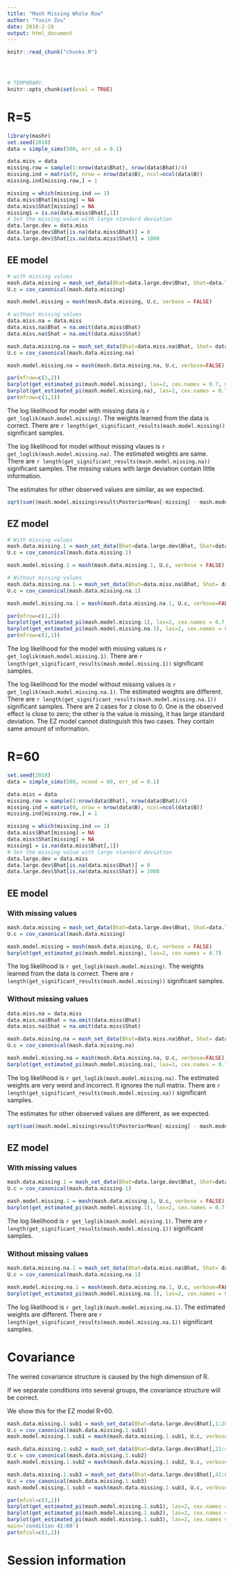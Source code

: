 ```yaml
---
title: "Mash Missing Whole Row"
author: "Yuxin Zou"
date: 2018-2-28
output: html_document
---
```


```r
knitr::read_chunk("chunks.R")
```

<!-- Update knitr chunk options -->
```r
```

<!-- Insert the date the file was last updated -->
```r
```

<!-- Insert the code version (Git commit SHA1) if Git repository exists and R
 package git2r is installed -->
```r
```

```r
# TEMPORARY.
knitr::opts_chunk$set(eval = TRUE)
```

# R=5

```r
library(mashr)
set.seed(2018)
data = simple_sims(500, err_sd = 0.1)

data.miss = data
missing.row = sample(1:nrow(data$Bhat), nrow(data$Bhat)/4)
missing.ind = matrix(0, nrow = nrow(data$B), ncol=ncol(data$B))
missing.ind[missing.row,] = 1

missing = which(missing.ind == 1)
data.miss$Bhat[missing] = NA
data.miss$Shat[missing] = NA
missing1 = is.na(data.miss$Bhat[,1])
# Set the missing value with large standard deviation
data.large.dev = data.miss
data.large.dev$Bhat[is.na(data.miss$Bhat)] = 0
data.large.dev$Shat[is.na(data.miss$Shat)] = 1000
```

## EE model

```r
# with missing values
mash.data.missing = mash_set_data(Bhat=data.large.dev$Bhat, Shat=data.large.dev$Shat)
U.c = cov_canonical(mash.data.missing)

mash.model.missing = mash(mash.data.missing, U.c, verbose = FALSE)

# without missing values
data.miss.na = data.miss
data.miss.na$Bhat = na.omit(data.miss$Bhat)
data.miss.na$Shat = na.omit(data.miss$Shat)

mash.data.missing.na = mash_set_data(Bhat=data.miss.na$Bhat, Shat= data.miss.na$Shat)
U.c = cov_canonical(mash.data.missing.na)

mash.model.missing.na = mash(mash.data.missing.na, U.c, verbose=FALSE)
```

```r
par(mfrow=c(1,2))
barplot(get_estimated_pi(mash.model.missing), las=2, cex.names = 0.7, main='with missing values')
barplot(get_estimated_pi(mash.model.missing.na), las=2, cex.names = 0.7, main = 'without missing values')
par(mfrow=c(1,1))
```

The log likelihood for model with missing data is `r get_loglik(mash.model.missing)`. The weights learned from the data is correct. There are `r length(get_significant_results(mash.model.missing))` significant samples.

The log likelihood for model without missing vlaues is `r get_loglik(mash.model.missing.na)`. The estimated weights are same. There are `r length(get_significant_results(mash.model.missing.na))` significant samples. The missing values with large deviation contain little information.

The estimates for other observed values are similar, as we expected.
```r
sqrt(sum((mash.model.missing$result$PosteriorMean[-missing] - mash.model.missing.na$result$PosteriorMean)^2))
```

## EZ model

```r
# With missing values
mash.data.missing.1 = mash_set_data(Bhat=data.large.dev$Bhat, Shat=data.large.dev$Shat, alpha = 1)
U.c = cov_canonical(mash.data.missing.1)

mash.model.missing.1 = mash(mash.data.missing.1, U.c, verbose = FALSE)

# Without missing values
mash.data.missing.na.1 = mash_set_data(Bhat=data.miss.na$Bhat, Shat= data.miss.na$Shat, alpha = 1)
U.c = cov_canonical(mash.data.missing.na.1)

mash.model.missing.na.1 = mash(mash.data.missing.na.1, U.c, verbose=FALSE)
```


```r
par(mfrow=c(1,2))
barplot(get_estimated_pi(mash.model.missing.1), las=2, cex.names = 0.7, main='with missing values')
barplot(get_estimated_pi(mash.model.missing.na.1), las=2, cex.names = 0.7, main='without missing values')
par(mfrow=c(1,1))
```

The log likelihood for the model with missing values is `r get_loglik(mash.model.missing.1)`. There are `r length(get_significant_results(mash.model.missing.1))` significant samples.

The log likelihood for the model without missing values is `r get_loglik(mash.model.missing.na.1)`. The estimated weights are different. There are `r length(get_significant_results(mash.model.missing.na.1))` significant samples. There are 2 cases for z close to 0. One is the observed effect is close to zero; the other is the value is missing, it has large standard deviation. The EZ model cannot distinguish this two cases. They contain same amount of information.

# R=60
```r
set.seed(2018)
data = simple_sims(500, ncond = 60, err_sd = 0.1)

data.miss = data
missing.row = sample(1:nrow(data$Bhat), nrow(data$Bhat)/4)
missing.ind = matrix(0, nrow = nrow(data$B), ncol=ncol(data$B))
missing.ind[missing.row,] = 1

missing = which(missing.ind == 1)
data.miss$Bhat[missing] = NA
data.miss$Shat[missing] = NA
missing1 = is.na(data.miss$Bhat[,1])
# Set the missing value with large standard deviation
data.large.dev = data.miss
data.large.dev$Bhat[is.na(data.miss$Bhat)] = 0
data.large.dev$Shat[is.na(data.miss$Shat)] = 1000
```

## EE model

### With missing values
```r
mash.data.missing = mash_set_data(Bhat=data.large.dev$Bhat, Shat=data.large.dev$Shat)
U.c = cov_canonical(mash.data.missing)

mash.model.missing = mash(mash.data.missing, U.c, verbose = FALSE)
barplot(get_estimated_pi(mash.model.missing), las=2, cex.names = 0.7)
```
The log likelihood is `r get_loglik(mash.model.missing)`. The weights learned from the data is correct. There are `r length(get_significant_results(mash.model.missing))` significant samples.

### Without missing values
```r
data.miss.na = data.miss
data.miss.na$Bhat = na.omit(data.miss$Bhat)
data.miss.na$Shat = na.omit(data.miss$Shat)

mash.data.missing.na = mash_set_data(Bhat=data.miss.na$Bhat, Shat= data.miss.na$Shat)
U.c = cov_canonical(mash.data.missing.na)

mash.model.missing.na = mash(mash.data.missing.na, U.c, verbose=FALSE)
barplot(get_estimated_pi(mash.model.missing.na), las=2, cex.names = 0.7)
```
The log likelihood is `r get_loglik(mash.model.missing.na)`. The estimated weights are very weird and incorrect. It ignores the null matrix. There are `r length(get_significant_results(mash.model.missing.na))` significant samples.

The estimates for other observed values are different, as we expected.
```r
sqrt(sum((mash.model.missing$result$PosteriorMean[-missing] - mash.model.missing.na$result$PosteriorMean)^2))
```

## EZ model

### With missing values
```r
mash.data.missing.1 = mash_set_data(Bhat=data.large.dev$Bhat, Shat=data.large.dev$Shat, alpha = 1)
U.c = cov_canonical(mash.data.missing.1)

mash.model.missing.1 = mash(mash.data.missing.1, U.c, verbose = FALSE)
barplot(get_estimated_pi(mash.model.missing.1), las=2, cex.names = 0.7)
```

The log likelihood is `r get_loglik(mash.model.missing.1)`. There are `r length(get_significant_results(mash.model.missing.1))` significant samples.

### Without missing values
```r
mash.data.missing.na.1 = mash_set_data(Bhat=data.miss.na$Bhat, Shat= data.miss.na$Shat, alpha = 1)
U.c = cov_canonical(mash.data.missing.na.1)

mash.model.missing.na.1 = mash(mash.data.missing.na.1, U.c, verbose=FALSE)
barplot(get_estimated_pi(mash.model.missing.na.1), las=2, cex.names = 0.7)
```
The log likelihood is `r get_loglik(mash.model.missing.na.1)`. The estimated weights are different. There are `r length(get_significant_results(mash.model.missing.na.1))` significant samples.

# Covariance

The weired covariance structure is caused by the high dimension of R.

If we separate conditions into several groups, the covariance structure will be correct.

We show this for the EZ model R=60.

```r
mash.data.missing.1.sub1 = mash_set_data(Bhat=data.large.dev$Bhat[,1:20], Shat=data.large.dev$Shat[,1:20], alpha = 1)
U.c = cov_canonical(mash.data.missing.1.sub1)
mash.model.missing.1.sub1 = mash(mash.data.missing.1.sub1, U.c, verbose = FALSE)

mash.data.missing.1.sub2 = mash_set_data(Bhat=data.large.dev$Bhat[,21:40], Shat=data.large.dev$Shat[,21:40], alpha = 1)
U.c = cov_canonical(mash.data.missing.1.sub2)
mash.model.missing.1.sub2 = mash(mash.data.missing.1.sub2, U.c, verbose = FALSE)

mash.data.missing.1.sub3 = mash_set_data(Bhat=data.large.dev$Bhat[,41:60], Shat=data.large.dev$Shat[,41:60], alpha = 1)
U.c = cov_canonical(mash.data.missing.1.sub3)
mash.model.missing.1.sub3 = mash(mash.data.missing.1.sub3, U.c, verbose = FALSE)

par(mfcol=c(3,1))
barplot(get_estimated_pi(mash.model.missing.1.sub1), las=2, cex.names = 0.7, main='condition 1:20')
barplot(get_estimated_pi(mash.model.missing.1.sub2), las=2, cex.names = 0.7, main='condition 21:40')
barplot(get_estimated_pi(mash.model.missing.1.sub3), las=2, cex.names = 0.7,
main='condition 41:60')
par(mfcol=c(1,1))
```
 
# Session information

<!-- Insert the session information into the document -->
```r
```
